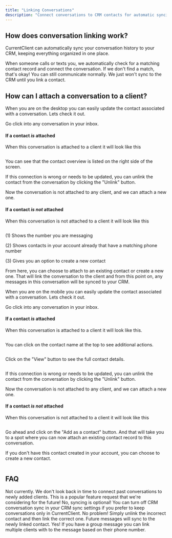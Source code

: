 ```yaml
---
title: "Linking Conversations"
description: "Connect conversations to CRM contacts for automatic syncing"
---
```


## How does conversation linking work?

CurrentClient can automatically sync your conversation history to your CRM, keeping everything organized in one place.

When someone calls or texts you, we automatically check for a matching contact record and connect the conversation. If we don't find a match, that's okay! You can still communicate normally. We just won't sync to the CRM until you link a contact.

## How can I attach a conversation to a client?

<Tabs>
  <Tab title="Desktop" icon="desktop">

When you are on the desktop you can easily update the contact associated with a conversation. Lets check it out.

Go click into any conversation in your inbox.

#### If a contact _is_ attached

When this conversation is attached to a client it will look like this

<Frame>
  <img
    src="/images/explainers/web-conversation-detail-1v1.png"
    alt=""
    className="rounded-xl"
  />
</Frame>

You can see that the contact overview is listed on the right side of the screen.

If this connection is wrong or needs to be updated, you can unlink the contact from the conversation by clicking the "Unlink" button.

Now the conversation is not attached to any client, and we can attach a new one.

#### If a contact _is not_ attached

When this conversation is not attached to a client it will look like this

<Frame>
  <img
    src="/images/explainers/web-conversation-detail-unattached.png"
    alt=""
    className="rounded-xl"
  />
</Frame>

(1) Shows the number you are messaging

(2) Shows contacts in your account already that have a matching phone number

(3) Gives you an option to create a new contact

From here, you can choose to attach to an existing contact or create a new one. That will link the conversation to the client and from this point on, any messages in this conversation will be synced to your CRM.

  </Tab>
  
  <Tab title="Mobile" icon="mobile">

When you are on the mobile you can easily update the contact associated with a conversation. Lets check it out.

Go click into any conversation in your inbox.

#### If a contact _is_ attached

When this conversation is attached to a client it will look like this.

<Columns cols={2}>

<Frame>
  <img
    src="/images/explainers/mobile-conversation-detail.png"
    alt=""
    className="rounded-xl"
  />
</Frame>

</Columns>

You can click on the contact name at the top to see additional actions.

<Columns cols={2}>

<Frame>
  <img
    src="/images/explainers/mobile-conversation-detail-actions.png"
    alt=""
    className="rounded-xl"
  />
</Frame>
</Columns>

Click on the "View" button to see the full contact details.

<Columns cols={2}>

<Frame>
  <img
    src="/images/explainers/mobile-conversation-detail-participants.png"
    alt=""
    className="rounded-xl"
  />
</Frame>
</Columns>

If this connection is wrong or needs to be updated, you can unlink the contact from the conversation by clicking the "Unlink" button.

Now the conversation is not attached to any client, and we can attach a new one.

#### If a contact _is not_ attached

When this conversation is not attached to a client it will look like this

<Columns cols={2}>

<Frame>
  <img
    src="/images/explainers/mobile-conversation-detail-unknown.png"
    alt=""
    className="rounded-xl"
  />
</Frame>

</Columns>

Go ahead and click on the "Add as a contact" button. And that will take you to a spot where you can now attach an existing contact record to this conversation.

If you don't have this contact created in your account, you can choose to create a new contact.

<Columns cols={2}>

<Frame>
  <img
    src="/images/explainers/mobile-conversation-detail-link-options.png"
    alt=""
    className="rounded-xl"
  />
</Frame>

</Columns>

  </Tab>

</Tabs>

## FAQ

<AccordionGroup>
  <Accordion title="Do you retroactively connect conversations to clients?">
    Not currently. We don't look back in time to connect past conversations to
    newly added clients. This is a popular feature request that we're
    considering for the future!
  </Accordion>

<Accordion title="Do I have to sync conversations to my CRM?">
  No, syncing is optional! You can turn off CRM conversation sync in your CRM
  sync settings if you prefer to keep conversations only in CurrentClient.
</Accordion>

<Accordion title="What happens if I link the wrong contact?">
  No problem! Simply unlink the incorrect contact and then link the correct one.
  Future messages will sync to the newly linked contact.
</Accordion>

  <Accordion title="Can I link one conversation to multiple contacts?">
    Yes! If you have a group message you can link multiple clients with to the message based on their phone number.
  </Accordion>
</AccordionGroup>
